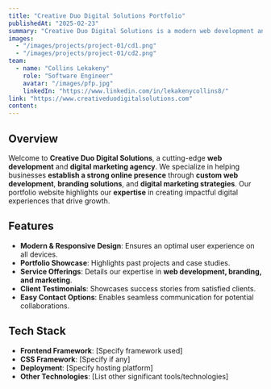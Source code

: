 ```yaml
---
title: "Creative Duo Digital Solutions Portfolio"
publishedAt: "2025-02-23"
summary: "Creative Duo Digital Solutions is a modern web development and digital marketing agency specializing in custom websites, branding, and digital strategies. The portfolio website showcases their expertise in creating impactful digital experiences."
images:
  - "/images/projects/project-01/cd1.png"
  - "/images/projects/project-01/cd2.png"
team:
  - name: "Collins Lekakeny"
    role: "Software Engineer"
    avatar: "/images/pfp.jpg"
    linkedIn: "https://www.linkedin.com/in/lekakenycollins8/"
link: "https://www.creativeduodigitalsolutions.com"
content:
---
```


## Overview

Welcome to **Creative Duo Digital Solutions**, a cutting-edge **web development** and **digital marketing agency**. We specialize in helping businesses **establish a strong online presence** through **custom web development**, **branding solutions**, and **digital marketing strategies**. Our portfolio website highlights our **expertise** in creating impactful digital experiences that drive growth.

## Features

- **Modern & Responsive Design**: Ensures an optimal user experience on all devices.
- **Portfolio Showcase**: Highlights past projects and case studies.
- **Service Offerings**: Details our expertise in **web development, branding, and marketing**.
- **Client Testimonials**: Showcases success stories from satisfied clients.
- **Easy Contact Options**: Enables seamless communication for potential collaborations.

## Tech Stack

- **Frontend Framework**: [Specify framework used]
- **CSS Framework**: [Specify if any]
- **Deployment**: [Specify hosting platform]
- **Other Technologies**: [List other significant tools/technologies]

